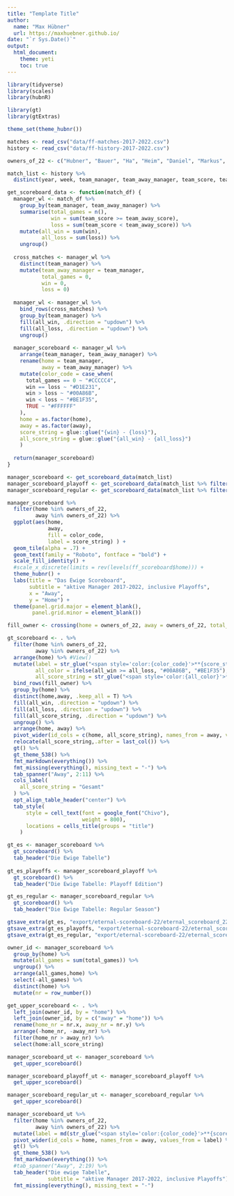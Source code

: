 ```yaml
---
title: "Template Title"
author: 
  name: "Max Hübner"
  url: https://maxhuebner.github.io/
date: "`r Sys.Date()`"
output:
  html_document:
    theme: yeti
    toc: true
---
```


```r
library(tidyverse)
library(scales)
library(hubnR)

library(gt)
library(gtExtras)

theme_set(theme_hubnr())
```

```r
matches <- read_csv("data/ff-matches-2017-2022.csv")
history <- read_csv("data/ff-history-2017-2022.csv")
```

```r
owners_of_22 <- c("Hubner", "Bauer", "Ha", "Heim", "Daniel", "Markus", "Patrick", "Speasy", "Stumpf", "Marc")
```

```r
match_list <- history %>% 
  distinct(year, week, team_manager, team_away_manager, team_score, team_away_score, is_playoff_match)
```

```r
get_scoreboard_data <- function(match_df) {
  manager_wl <- match_df %>% 
    group_by(team_manager, team_away_manager) %>% 
    summarise(total_games = n(),
              win = sum(team_score >= team_away_score),
              loss = sum(team_score < team_away_score)) %>% 
    mutate(all_win = sum(win),
           all_loss = sum(loss)) %>% 
    ungroup()
  
  cross_matches <- manager_wl %>% 
    distinct(team_manager) %>% 
    mutate(team_away_manager = team_manager,
           total_games = 0,
           win = 0,
           loss = 0) 
  
  manager_wl <- manager_wl %>% 
    bind_rows(cross_matches) %>% 
    group_by(team_manager) %>% 
    fill(all_win, .direction = "updown") %>% 
    fill(all_loss, .direction = "updown") %>% 
    ungroup()
  
  manager_scoreboard <- manager_wl %>% 
    arrange(team_manager, team_away_manager) %>% 
    rename(home = team_manager,
           away = team_away_manager) %>% 
    mutate(color_code = case_when(
      total_games == 0 ~ "#CCCCC4",
      win == loss ~ "#D1E231",
      win > loss ~ "#00A86B", 
      win < loss ~ "#BE1F35",
      TRUE ~ "#FFFFFF"
    ),
    home = as.factor(home),
    away = as.factor(away),
    score_string = glue::glue("{win} - {loss}"),
    all_score_string = glue::glue("{all_win} - {all_loss}")
    )
  
  return(manager_scoreboard)
}
```

```r
manager_scoreboard <- get_scoreboard_data(match_list)
manager_scoreboard_playoff <- get_scoreboard_data(match_list %>% filter(is_playoff_match))
manager_scoreboard_regular <- get_scoreboard_data(match_list %>% filter(!is_playoff_match))
```

```r
manager_scoreboard %>% 
  filter(home %in% owners_of_22,
         away %in% owners_of_22) %>% 
  ggplot(aes(home,
             away,
             fill = color_code,
             label = score_string) ) +
  geom_tile(alpha = .7) +
  geom_text(family = "Roboto", fontface = "bold") +
  scale_fill_identity() + 
  #scale_x_discrete(limits = rev(levels(ff_scoreboard$home))) +
  theme_hubnr() + 
  labs(title = "Das Ewige Scoreboard",
       subtitle = "aktive Manager 2017-2022, inclusive Playoffs",
       x = "Away",
       y = "Home") + 
  theme(panel.grid.major = element_blank(),
        panel.grid.minor = element_blank())
```

```r
fill_owner <- crossing(home = owners_of_22, away = owners_of_22, total_games = 0, win = 0, loss = 0, label = NA)

gt_scoreboard <- . %>% 
  filter(home %in% owners_of_22,
         away %in% owners_of_22) %>% 
  arrange(home) %>% #View()
  mutate(label = str_glue("<span style='color:{color_code}'>**{score_string}**</span>"),
         all_color = ifelse(all_win >= all_loss, "#00A86B", "#BE1F35"),
         all_score_string = str_glue("<span style='color:{all_color}'>**{all_score_string}**</span>")) %>% 
  bind_rows(fill_owner) %>% 
  group_by(home) %>% 
  distinct(home,away, .keep_all = T) %>% 
  fill(all_win, .direction = "updown") %>% 
  fill(all_loss, .direction = "updown") %>% 
  fill(all_score_string, .direction = "updown") %>% 
  ungroup() %>% 
  arrange(home, away) %>%
  pivot_wider(id_cols = c(home, all_score_string), names_from = away, values_from = label) %>% 
  relocate(all_score_string,.after = last_col()) %>% 
  gt() %>% 
  gt_theme_538() %>% 
  fmt_markdown(everything()) %>% 
  fmt_missing(everything(), missing_text = "-") %>% 
  tab_spanner("Away", 2:11) %>% 
  cols_label(
    all_score_string = "Gesamt"
  ) %>% 
  opt_align_table_header("center") %>% 
  tab_style(
      style = cell_text(font = google_font("Chivo"),
                        weight = 800),
      locations = cells_title(groups = "title")
    )
```

```r
gt_es <- manager_scoreboard %>% 
  gt_scoreboard() %>% 
  tab_header("Die Ewige Tabelle")
  
gt_es_playoffs <- manager_scoreboard_playoff %>% 
  gt_scoreboard() %>% 
  tab_header("Die Ewige Tabelle: Playoff Edition")

gt_es_regular <- manager_scoreboard_regular %>% 
  gt_scoreboard() %>% 
  tab_header("Die Ewige Tabelle: Regular Season")
```

```r
gtsave_extra(gt_es, "export/eternal-scoreboard-22/eternal_scoreboard_22.png", expand = 0, zoom = 5)
gtsave_extra(gt_es_playoffs, "export/eternal-scoreboard-22/eternal_scoreboard_playoffs_22.png", expand = 0, zoom = 5)
gtsave_extra(gt_es_regular, "export/eternal-scoreboard-22/eternal_scoreboard_regular_22.png", expand = 0, zoom = 5)
```


```r
owner_id <- manager_scoreboard %>%
  group_by(home) %>% 
  mutate(all_games = sum(total_games)) %>% 
  ungroup() %>% 
  arrange(all_games,home) %>% 
  select(-all_games) %>% 
  distinct(home) %>% 
  mutate(nr = row_number())

get_upper_scoreboard <- . %>% 
  left_join(owner_id, by = "home") %>% 
  left_join(owner_id, by = c("away" = "home")) %>% 
  rename(home_nr = nr.x, away_nr = nr.y) %>% 
  arrange(-home_nr, -away_nr) %>% 
  filter(home_nr > away_nr) %>% 
  select(home:all_score_string)

manager_scoreboard_ut <- manager_scoreboard %>% 
  get_upper_scoreboard()

manager_scoreboard_playoff_ut <- manager_scoreboard_playoff %>% 
  get_upper_scoreboard()

manager_scoreboard_regular_ut <- manager_scoreboard_regular %>% 
  get_upper_scoreboard()
```


```r
manager_scoreboard_ut %>% 
  filter(home %in% owners_of_22,
         away %in% owners_of_22) %>% 
  mutate(label = md(str_glue("<span style='color:{color_code}'>**{score_string}**</span>"))) %>% 
  pivot_wider(id_cols = home, names_from = away, values_from = label) %>% 
  gt() %>% 
  gt_theme_538() %>% 
  fmt_markdown(everything()) %>% 
  #tab_spanner("Away", 2:19) %>% 
  tab_header("Die ewige Tabelle",
             subtitle = "aktive Manager 2017-2022, inclusive Playoffs") %>% 
  fmt_missing(everything(), missing_text = "-")
```






